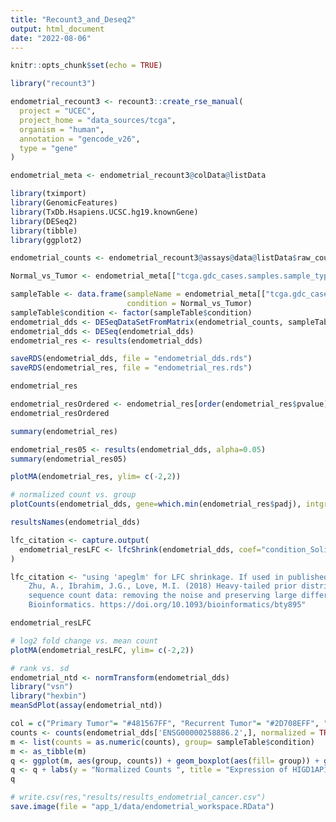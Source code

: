```yaml
---
title: "Recount3_and_Deseq2"
output: html_document
date: "2022-08-06"
---
```


```r
knitr::opts_chunk$set(echo = TRUE)
```

```r
library("recount3")
```

```r
endometrial_recount3 <- recount3::create_rse_manual(
  project = "UCEC",
  project_home = "data_sources/tcga",
  organism = "human",
  annotation = "gencode_v26",
  type = "gene"
)
```

```r
endometrial_meta <- endometrial_recount3@colData@listData
```

```r
library(tximport)
library(GenomicFeatures)
library(TxDb.Hsapiens.UCSC.hg19.knownGene)
library(DESeq2)
library(tibble)
library(ggplot2)
```


```r
endometrial_counts <- endometrial_recount3@assays@data@listData$raw_counts
```

```r
Normal_vs_Tumor <- endometrial_meta[["tcga.gdc_cases.samples.sample_type"]]
```

```r
sampleTable <- data.frame(sampleName = endometrial_meta[["tcga.gdc_cases.case_id"]],
                          condition = Normal_vs_Tumor)
sampleTable$condition <- factor(sampleTable$condition)
endometrial_dds <- DESeqDataSetFromMatrix(endometrial_counts, sampleTable, ~condition)
endometrial_dds <- DESeq(endometrial_dds)
endometrial_res <- results(endometrial_dds)

saveRDS(endometrial_dds, file = "endometrial_dds.rds")
saveRDS(endometrial_res, file = "endometrial_res.rds")

```

```r
endometrial_res
```

```r
endometrial_resOrdered <- endometrial_res[order(endometrial_res$pvalue),]
endometrial_resOrdered
```

``` r
summary(endometrial_res)
```

```r
endometrial_res05 <- results(endometrial_dds, alpha=0.05)
summary(endometrial_res05)
```

```r
plotMA(endometrial_res, ylim= c(-2,2))
```

```r
# normalized count vs. group
plotCounts(endometrial_dds, gene=which.min(endometrial_res$padj), intgroup="condition")
```

```r
resultsNames(endometrial_dds)
```

```r
lfc_citation <- capture.output(
  endometrial_resLFC <- lfcShrink(endometrial_dds, coef="condition_Solid.Tissue.Normal_vs_Primary.Tumor")
)
```
```r
lfc_citation <- "using 'apeglm' for LFC shrinkage. If used in published research, please cite:
    Zhu, A., Ibrahim, J.G., Love, M.I. (2018) Heavy-tailed prior distributions for
    sequence count data: removing the noise and preserving large differences.
    Bioinformatics. https://doi.org/10.1093/bioinformatics/bty895"
```


```r
endometrial_resLFC
```


```r
# log2 fold change vs. mean count
plotMA(endometrial_resLFC, ylim= c(-2,2))
```

```r
# rank vs. sd
endometrial_ntd <- normTransform(endometrial_dds)
library("vsn")
library("hexbin")
meanSdPlot(assay(endometrial_ntd))
```

```r
col = c("Primary Tumor"= "#481567FF", "Recurrent Tumor"= "#2D708EFF", "Solid Tissue Normal"= "#29AF7FFF")
counts <- counts(endometrial_dds['ENSG00000258886.2',], normalized = TRUE)
m <- list(counts = as.numeric(counts), group= sampleTable$condition)
m <- as_tibble(m)
q <- ggplot(m, aes(group, counts)) + geom_boxplot(aes(fill= group)) + geom_jitter(width = 0.1) + aes(color= group) + scale_fill_manual(values = alpha(col,.3)) +scale_color_manual(values = alpha(col, 1.0)) + theme(text = element_text(size = 13)) + theme(axis.text.y = element_text(size = 17)) + theme(legend.position="none")
q <- q + labs(y = "Normalized Counts ", title = "Expression of HIGD1AP17")
q
```

```r
# write.csv(res,"results/results_endometrial_cancer.csv")
save.image(file = "app_1/data/endometrial_workspace.RData")
```